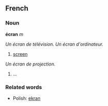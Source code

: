 ==French==
===Noun===
'''écran''' ''m''

''Un écran de télévision.'' ''Un écran d'ordinateur.''
#[[screen]]

''Un écran de projection.''
#...

===Related words===
*Polish: [[ekran]]